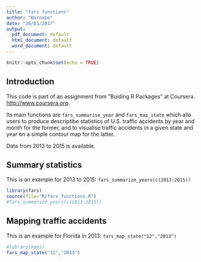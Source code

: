 ```yaml
---
title: "fars functions"
author: "Barnabe"
date: "26/01/2017"
output:
  pdf_document: default
  html_document: default
  word_document: default
---
```


```r
knitr::opts_chunk$set(echo = TRUE)
```

## Introduction

This code is part of an assignment from "Buiding R Packages" at Coursera. <http://www.coursera.org>.

Its main functions are `fars_summarise_year` and `fars_map_state` which allo users to produce descriptibe statistics of U.S. traffic accidents by year and month for the former, and to visualise traffic accidents in a given state and year on a simple contour map for the latter. 

Data from 2013 to 2015 is available.

## Summary statistics

This is an example for 2013 to 2015: `fars_summarize_years(c(2013:2015))`

```r
library(fars)
source(file="R/fars_functions.R")
#fars_summarize_years(c(2013:2015))
```

## Mapping traffic accidents

This is an example for Florida in 2013: `fars_map_state("12","2013")`

```r
#library(maps)
fars_map_state("12","2013")
```

